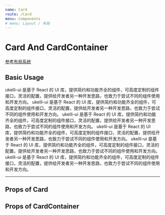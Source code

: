 ```yaml
---
name: Card
route: /Card
menu: Components
# menu: Layout / 布局
---
```



# Card And CardContainer

[参考布局系统](/Preset-class#布局系统-layout)

## Basic Usage

<Playground>
  <CardContainer className="bg_default">
    <Grid container space={5}>
      <Grid item xs={12} sm={6} lg={6}>
        <Card p={20}>
          ukelli-ui 是基于 React 的 UI 库，提供简约和功能齐全的组件，可高度定制的组件接口，灵活的配置，提供给开发者另一种开发思路，也致力于尝试不同的组件使用和开发方向。
        </Card>
      </Grid>
      <Grid item xs={12} sm={6} lg={6}>
        <Card p={20}>
          ukelli-ui 是基于 React 的 UI 库，提供简约和功能齐全的组件，可高度定制的组件接口，灵活的配置，提供给开发者另一种开发思路，也致力于尝试不同的组件使用和开发方向。
        </Card>
      </Grid>
      <Grid item xs={12} sm={4} lg={4}>
        <Card p={20}>
          ukelli-ui 是基于 React 的 UI 库，提供简约和功能齐全的组件，可高度定制的组件接口，灵活的配置，提供给开发者另一种开发思路，也致力于尝试不同的组件使用和开发方向。
        </Card>
      </Grid>
      <Grid item xs={12} sm={8} lg={8}>
        <Card p={20}>
          ukelli-ui 是基于 React 的 UI 库，提供简约和功能齐全的组件，可高度定制的组件接口，灵活的配置，提供给开发者另一种开发思路，也致力于尝试不同的组件使用和开发方向。
        </Card>
      </Grid>
      <Grid item xs={12} sm={8} lg={8}>
        <Card p={20}>
          ukelli-ui 是基于 React 的 UI 库，提供简约和功能齐全的组件，可高度定制的组件接口，灵活的配置，提供给开发者另一种开发思路，也致力于尝试不同的组件使用和开发方向。
        </Card>
      </Grid>
      <Grid item xs={12} sm={4} lg={4}>
        <Card p={20}>
          ukelli-ui 是基于 React 的 UI 库，提供简约和功能齐全的组件，可高度定制的组件接口，灵活的配置，提供给开发者另一种开发思路，也致力于尝试不同的组件使用和开发方向。
        </Card>
      </Grid>
    </Grid>
  </CardContainer>
</Playground>

----------------

## Props of Card

<Props of={Card} />

## Props of CardContainer

<Props of={CardContainer} />
